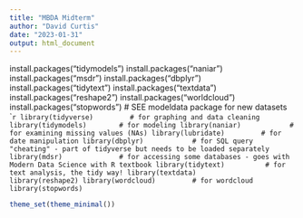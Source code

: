 ```yaml
---
title: "MBDA Midterm"
author: "David Curtis"
date: "2023-01-31"
output: html_document
---
```


install.packages("tidymodels")
install.packages("naniar")
install.packages("msdr")
install.packages("dbplyr")
install.packages("tidytext")
install.packages("textdata")
install.packages("reshape2")
install.packages("worldcloud")
install.packages("stopwords")
# SEE modeldata package for new datasets
````r
library(tidyverse)         # for graphing and data cleaning
library(tidymodels)        # for modeling
library(naniar)            # for examining missing values (NAs)
library(lubridate)         # for date manipulation
library(dbplyr)            # for SQL query "cheating" - part of tidyverse but needs to be loaded separately
library(mdsr)              # for accessing some databases - goes with Modern Data Science with R textbook
library(tidytext)          # for text analysis, the tidy way!
library(textdata)          
library(reshape2)
library(wordcloud)         # for wordcloud
library(stopwords)
```

```r
theme_set(theme_minimal())
```

